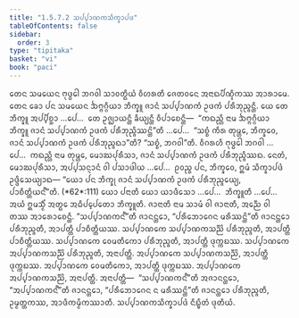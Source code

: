 ```yaml
---
title: "1.5.7.2 ᩈᨸ᩠ᨸᩣᨱᨠᩈᩥᨠ᩠ᨡᩣᨸᨴ"
tableOfContents: false
sidebar:
  order: 3
type: "tipitaka"
basket: "vi"
book: "paci"
---
```



<DynamicBreadcrumb />

<Division number="387" book="paci">

<Paragraph number="1181" book="paci">
ᨲᩮᨶ ᩈᨾᨿᩮᨶ ᨻᩩᨴ᩠ᨵᩮᩤ ᨽᨣᩅᩤ ᩈᩣᩅᨲ᩠ᨳᩥᨿᩴ ᩅᩥᩉᩁᨲᩥ ᨩᩮᨲᩅᨶᩮ ᩋᨶᩣᨳᨸᩥᨱ᩠ᨯᩥᨠᩔ ᩋᩣᩁᩣᨾᩮ. ᨲᩮᨶ ᨡᩮᩣ ᨸᨶ ᩈᨾᨿᩮᨶ ᨨᨻ᩠ᨻᨣ᩠ᨣᩥᨿᩣ ᨽᩥᨠ᩠ᨡᩪ ᨩᩣᨶᩴ ᩈᨸ᩠ᨸᩣᨱᨠᩴ ᩏᨴᨠᩴ ᨸᩁᩥᨽᩩᨬ᩠ᨩᨶ᩠ᨲᩥ.
</Paragraph>

<Paragraph number="1182" book="paci">
ᨿᩮ ᨲᩮ ᨽᩥᨠ᩠ᨡᩪ ᩋᨸ᩠ᨸᩥᨧ᩠ᨨᩣ …ᨸᩮ…  ᨲᩮ ᩏᨩ᩠ᨫᩣᨿᨶ᩠ᨲᩥ ᨡᩥᨿ᩠ᨿᨶ᩠ᨲᩥ ᩅᩥᨸᩣᨧᩮᨶ᩠ᨲᩥ—  “ᨠᨳᨬ᩠ᩉᩥ ᨶᩣᨾ ᨨᨻ᩠ᨻᨣ᩠ᨣᩥᨿᩣ ᨽᩥᨠ᩠ᨡᩪ ᨩᩣᨶᩴ ᩈᨸ᩠ᨸᩣᨱᨠᩴ ᩏᨴᨠᩴ ᨸᩁᩥᨽᩩᨬ᩠ᨩᩥᩔᨶ᩠ᨲᩦ”ᨲᩥ …ᨸᩮ…  “ᩈᨧ᩠ᨧᩴ ᨠᩥᩁ ᨲᩩᨾ᩠ᩉᩮ, ᨽᩥᨠ᩠ᨡᩅᩮ, ᨩᩣᨶᩴ ᩈᨸ᩠ᨸᩣᨱᨠᩴ ᩏᨴᨠᩴ ᨸᩁᩥᨽᩩᨬ᩠ᨩᨳᩣ”ᨲᩥ? “ᩈᨧ᩠ᨧᩴ, ᨽᨣᩅᩤ”ᨲᩥ. ᩅᩥᨣᩁᩉᩥ ᨻᩩᨴ᩠ᨵᩮᩤ ᨽᨣᩅᩤ …ᨸᩮ…  ᨠᨳᨬ᩠ᩉᩥ ᨶᩣᨾ ᨲᩩᨾ᩠ᩉᩮ, ᨾᩮᩣᨥᨸᩩᩁᩥᩈᩣ, ᨩᩣᨶᩴ ᩈᨸ᩠ᨸᩣᨱᨠᩴ ᩏᨴᨠᩴ ᨸᩁᩥᨽᩩᨬ᩠ᨩᩥᩔᨳ. ᨶᩮᨲᩴ, ᨾᩮᩣᨥᨸᩩᩁᩥᩈᩣ, ᩋᨸ᩠ᨸᩈᨶ᩠ᨶᩣᨶᩴ ᩅᩤ ᨸᩈᩣᨴᩤᨿ …ᨸᩮ…  ᩑᩅᨬ᩠ᨧ ᨸᨶ, ᨽᩥᨠ᩠ᨡᩅᩮ, ᩍᨾᩴ ᩈᩥᨠ᩠ᨡᩣᨸᨴᩴ ᩏᨴ᩠ᨴᩥᩈᩮᨿ᩠ᨿᩣᨳ—
</Paragraph>

</Division>
<Division number="388" book="paci">

<Paragraph number="1183" book="paci">
<Emphasis>“ᨿᩮᩣ ᨸᨶ ᨽᩥᨠ᩠ᨡᩩ ᨩᩣᨶᩴ ᩈᨸ᩠ᨸᩣᨱᨠᩴ ᩏᨴᨠᩴ ᨸᩁᩥᨽᩩᨬ᩠ᨩᩮᨿ᩠ᨿ, ᨸᩣᨧᩥᨲ᩠ᨲᩥᨿᨶ᩺”</Emphasis>ᨲᩥ. (*62*:<Emphasis>111</Emphasis>)
</Paragraph>

</Division>
<Division number="389" book="paci">

<Paragraph number="1184" book="paci">
<Emphasis>ᨿᩮᩣ ᨸᨶᩣ</Emphasis>ᨲᩥ ᨿᩮᩣ ᨿᩣᨴᩥᩈᩮᩣ …ᨸᩮ…  <Emphasis>ᨽᩥᨠ᩠ᨡᩪ</Emphasis>ᨲᩥ …ᨸᩮ…  ᩋᨿᩴ ᩍᨾᩈ᩠ᨾᩥᩴ ᩋᨲ᩠ᨳᩮ ᩋᨵᩥᨸ᩠ᨸᩮᨲᩮᩣ ᨽᩥᨠ᩠ᨡᩪᨲᩥ.
</Paragraph>

<Paragraph number="1185" book="paci">
<Emphasis>ᨩᩣᨶᩣᨲᩥ</Emphasis> ᨶᩣᨾ ᩈᩣᨾᩴ ᩅᩤ ᨩᩣᨶᩣᨲᩥ, ᩋᨬ᩠ᨬᩮ ᩅᩤ ᨲᩔ ᩋᩣᩁᩮᩣᨧᩮᨶ᩠ᨲᩥ. “ᩈᨸ᩠ᨸᩣᨱᨠᨶ᩺”ᨲᩥ ᨩᩣᨶᨶ᩠ᨲᩮᩣ, “ᨸᩁᩥᨽᩮᩣᨣᩮᨶ ᨾᩁᩥᩔᨶ᩠ᨲᩦ”ᨲᩥ ᨩᩣᨶᨶ᩠ᨲᩮᩣ ᨸᩁᩥᨽᩩᨬ᩠ᨩᨲᩥ, ᩋᩣᨸᨲ᩠ᨲᩥ ᨸᩣᨧᩥᨲ᩠ᨲᩥᨿᩔ.
</Paragraph>

</Division>
<Division number="390" book="paci">

<Paragraph number="1186" book="paci">
ᩈᨸ᩠ᨸᩣᨱᨠᩮ ᩈᨸ᩠ᨸᩣᨱᨠᩈᨬ᩠ᨬᩦ ᨸᩁᩥᨽᩩᨬ᩠ᨩᨲᩥ, ᩋᩣᨸᨲ᩠ᨲᩥ ᨸᩣᨧᩥᨲ᩠ᨲᩥᨿᩔ. ᩈᨸ᩠ᨸᩣᨱᨠᩮ ᩅᩮᨾᨲᩥᨠᩮᩣ ᨸᩁᩥᨽᩩᨬ᩠ᨩᨲᩥ, ᩋᩣᨸᨲ᩠ᨲᩥ ᨴᩩᨠ᩠ᨠᨭᩔ. ᩈᨸ᩠ᨸᩣᨱᨠᩮ ᩋᨸ᩠ᨸᩣᨱᨠᩈᨬ᩠ᨬᩦ ᨸᩁᩥᨽᩩᨬ᩠ᨩᨲᩥ, ᩋᨶᩣᨸᨲ᩠ᨲᩥ. ᩋᨸ᩠ᨸᩣᨱᨠᩮ ᩈᨸ᩠ᨸᩣᨱᨠᩈᨬ᩠ᨬᩦ, ᩋᩣᨸᨲ᩠ᨲᩥ ᨴᩩᨠ᩠ᨠᨭᩔ. ᩋᨸ᩠ᨸᩣᨱᨠᩮ ᩅᩮᨾᨲᩥᨠᩮᩣ, ᩋᩣᨸᨲ᩠ᨲᩥ ᨴᩩᨠ᩠ᨠᨭᩔ. ᩋᨸ᩠ᨸᩣᨱᨠᩮ ᩋᨸ᩠ᨸᩣᨱᨠᩈᨬ᩠ᨬᩦ, ᩋᨶᩣᨸᨲ᩠ᨲᩥ.
</Paragraph>

</Division>
<Division number="391" book="paci">

<Paragraph number="1187" book="paci">
ᩋᨶᩣᨸᨲ᩠ᨲᩥ—  “ᩈᨸ᩠ᨸᩣᨱᨠᨶ᩺”ᨲᩥ ᩋᨩᩣᨶᨶ᩠ᨲᩮᩣ, “ᩋᨸ᩠ᨸᩣᨱᨠᨶ᩺”ᨲᩥ ᨩᩣᨶᨶ᩠ᨲᩮᩣ, “ᨸᩁᩥᨽᩮᩣᨣᩮᨶ ᨶ ᨾᩁᩥᩔᨶ᩠ᨲᩦ”ᨲᩥ ᨩᩣᨶᨶ᩠ᨲᩮᩣ ᨸᩁᩥᨽᩩᨬ᩠ᨩᨲᩥ, ᩏᨾ᩠ᨾᨲ᩠ᨲᨠᩔ, ᩋᩣᨴᩥᨠᨾ᩠ᨾᩥᨠᩔᩣᨲᩥ.

</Paragraph>
</Division>

<Paragraph number="1188" type="center" book="paci">
ᩈᨸ᩠ᨸᩣᨱᨠᩈᩥᨠ᩠ᨡᩣᨸᨴᩴ ᨶᩥᨭ᩠ᨮᩥᨲᩴ ᨴᩩᨲᩥᨿᩴ.
</Paragraph>